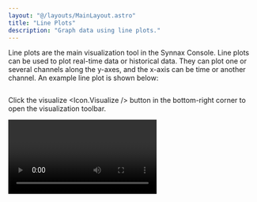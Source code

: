 ```yaml
---
layout: "@/layouts/MainLayout.astro"
title: "Line Plots"
description: "Graph data using line plots."
---
```


Line plots are the main visualization tool in the Synnax Console. Line plots can be used
to plot real-time data or historical data. They can plot one or several channels along
the y-axes, and the x-axis can be time or another channel. An example line plot is shown
below:

<Image client:only="react" id="console/line-plots/example" />

Click the visualize <Icon.Visualize /> button in the bottom-right corner to open the
visualization toolbar.

<Video client:only="react" id="console/line-plots/toolbar" />

<Divider.Divider direction="x" />

## Visualization Toolbar

### Data Tab

- **Y1** lets you select which channels to plot along the left-hand axis.
- **Y2** lets you select which channels to plot along the right-hand axis.
- **Ranges** lets you select which [time ranges](/reference/console/ranges) to plot.
  Data will only be plotted that took place over these time ranges. If you select
  multiple ranges, the x-axis will scale to accomodate both.
    - Rolling time ranges allow you to view the most recent time increment of data.
      These are intended for cases where you want to stream live data.
- **X1** scales the x-axis by a channel instead of time. Note that the only data shown
  will be the data from the time in the ranges selected.

<Video client:only="react" id="console/line-plots/data-tab" />

### Lines Tab

- **Label** allows you to change what text appears for the channels in the line plot
  legend. The label can be the channel name or a channel alias. Note that changing the
  label does _not_ change the channel name.
- **Line Width** lets you change how thick the lines are.
- **Downsampling** lets you change how many times the channels get plotted. If
  downsampling is 5, every 5th data point is plotted.
- **Color** changes the color of the line on the line plot.

<Video client:only="react" id="console/line-plots/lines-tab" />

### Axes Tab

- **Lower Bound** and **Upper Bound** set the limits for the axes. The auto <Icon.Auto
  /> button enables auto-bounding on the line plots.
- **Tick Spacing** determines how far apart the tick marks are in pixels on the screen.
  Synnax will automatically determine appropriate tick increments based on this
  information.
- **Label** adds a title to the axis.
- **Label Direction** determines whether the letters in the label are vertical or
  horizontal.
- **Label Size** determines the size of the label.

<Video client:only="react" id="console/line-plots/axes-tab" />

### Properties Tab

- **Title** changes the title of the line plot. The title will change on the workspace
  tab and on top of the line plot.
- **Show Title** determines whether the title is visible on the line plot.
- **Show Legend** determines whether the legend is viewed in the chart. If the legend is
  visible, it can be moved to any location on the line plot.

<Video client:only="react" id="console/line-plots/properties-tab" />

<Divider.Divider direction="x"/>

## Navigating the Line Plot

In the bottom-left corner of the screen, there are options for navigating the line plot.

### Zoom

Zoom on the line plot by clicking the zoom <Icon.Zoom /> button in the or by pressing
<Icon.Keyboard.Alt /> (Windows) / <Icon.Keyboard.Option /> (MacOS) and left click. This
will adjust the axes of the line plot to the area of the box.

<Video client:only="react" id="console/line-plots/zoom" />

### Pan

Pan the line plot by clicking the pan <Icon.Pan /> button or by pressing
<Icon.Keyboard.Shift /> and left click.

<Video client:only="react" id="console/line-plots/pan" />

### Select

Select data by clicking the selection <Icon.Selection /> button or by pressing
<Icon.Keyboard.Alt /> (Windows) / <Icon.Keyboard.Option /> (MacOS) and left click. This
box allows you to select data by dragging on the line plot. After selecting data you can
right click and copy the time range to be used in Python, TypeScript, or ISO formats.
You can also create a range from this selection.

<Video client:only="react" id="console/line-plots/select" />

### Reset Zoom

Reset the zoom by clicking the expand <Icon.Expand /> button or by pressing
<Icon.Keyboard.Control /> (Windows) / <Icon.Keyboard.Command /> (MacOS) and left click.

### Show Tooltip on Hover

Clicking the tooltip <Icon.Tooltip /> button will determine whether a tooltip is shown
when hovering over navigation options.

### Slope

The slope <Icon.Rule /> button allows you to select two points on the line plot and
calculate the slope between them. You can also see the difference in the x and y axes.
To change the first point, press the `1` key and click on the line plot. To change the
second point, press the `2` key and click on the line plot.

<Video client:only="react" id="console/line-plots/slope" />

### Pause Live Plotting

Pressing the `H` key or clicking the pause <Icon.Pause /> button will pause live
plotting.
